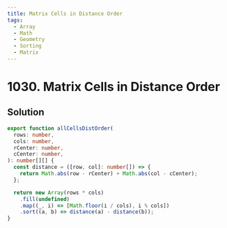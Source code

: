 ```yaml
---
title: Matrix Cells in Distance Order
tags:
  - Array
  - Math
  - Geometry
  - Sorting
  - Matrix
---
```


# 1030. Matrix Cells in Distance Order

<Badges>
  <LevelBadge level="easy" />
  <TopicBadge name="Array" slug="array" />
  <TopicBadge name="Math" slug="math" />
  <TopicBadge name="Geometry" slug="geometry" />
  <TopicBadge name="Sorting" slug="sorting" />
  <TopicBadge name="Matrix" slug="matrix" />
</Badges>

## Solution

```typescript filename="solution.ts" copy
export function allCellsDistOrder(
  rows: number,
  cols: number,
  rCenter: number,
  cCenter: number,
): number[][] {
  const distance = ([row, col]: number[]) => {
    return Math.abs(row - rCenter) + Math.abs(col - cCenter);
  };

  return new Array(rows * cols)
    .fill(undefined)
    .map((_, i) => [Math.floor(i / cols), i % cols])
    .sort((a, b) => distance(a) - distance(b));
}
```

<ProblemLink
  codingSite="leetcode"
  href="https://leetcode.com/problems/matrix-cells-in-distance-order"
  title="Matrix Cells in Distance Order"
/>
